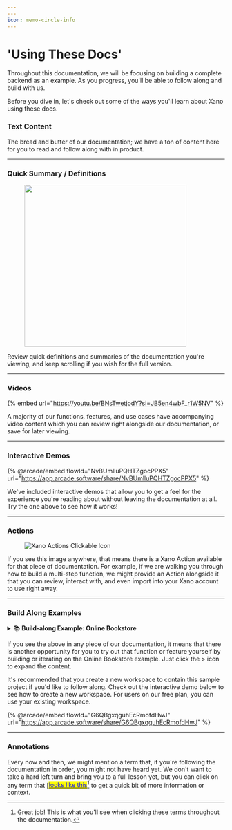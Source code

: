 ```yaml
---
---
icon: memo-circle-info
---
```


# 'Using These Docs'

Throughout this documentation, we will be focusing on building a complete backend as an example. As you progress, you'll be able to follow along and build with us.

Before you dive in, let's check out some of the ways you'll learn about Xano using these docs.

### Text Content

The bread and butter of our documentation; we have a ton of content here for you to read and follow along with in product.

***

### Quick Summary / Definitions

<figure><img src="..//assets/CleanShot 2025-01-02 at 07.47.51.png" alt="" width="375"><figcaption></figcaption></figure>

Review quick definitions and summaries of the documentation you're viewing, and keep scrolling if you wish for the full version.

***

### Videos

{% embed url="https://youtu.be/BNsTwetjodY?si=JB5en4wbF_r1W5NV" %}

A majority of our functions, features, and use cases have accompanying video content which you can review right alongside our documentation, or save for later viewing.

***

### Interactive Demos

{% @arcade/embed flowId="NvBUmlluPQHTZgocPPX5" url="https://app.arcade.software/share/NvBUmlluPQHTZgocPPX5" %}

We've included interactive demos that allow you to get a feel for the experience you're reading about without leaving the documentation at all. Try the one above to see how it works!

***

### Actions

<div align="left"><figure><img src="..//assets/CleanShot 2024-11-14 at 17.02.40.png" alt="Xano Actions Clickable Icon"><figcaption></figcaption></figure></div>

If you see this image anywhere, that means there is a Xano Action available for that piece of documentation. For example, if we are walking you through how to build a multi-step function, we might provide an Action alongside it that you can review, interact with, and even import into your Xano account to use right away.

***

### Build Along Examples

<details>

<summary><span data-gb-custom-inline data-tag="emoji" data-code="1f4da">📚</span> <strong>Build-along Example: Online Bookstore</strong></summary>

Nice job! Look out for these in the documentation so you can build along with us!

</details>

If you see the above in any piece of our documentation, it means that there is another opportunity for you to try out that function or feature yourself by building or iterating on the Online Bookstore example. Just click the > icon to expand the content.

It's recommended that you create a new workspace to contain this sample project if you'd like to follow along. Check out the interactive demo below to see how to create a new workspace. For users on our free plan, you can use your existing workspace.

{% @arcade/embed flowId="G6QBgxqguhEcRmofdHwJ" url="https://app.arcade.software/share/G6QBgxqguhEcRmofdHwJ" %}

***

### Annotations

Every now and then, we might mention a term that, if you're following the documentation in order, you might not have heard yet. We don't want to take a hard left turn and bring you to a full lesson yet, but you can click on any term that [[<mark style="color:blue;">looks like this</mark>](#user-content-fn-1)[^1] to get a quick bit of more information or context.



[^1]: Great job! This is what you'll see when clicking these terms throughout the documentation.